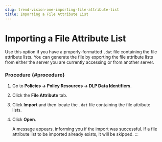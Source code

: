 ```yaml
---
slug: trend-vision-one-importing-file-attribute-list
title: Importing a File Attribute List
---
```

# Importing a File Attribute List

Use this option if you have a properly-formatted `.dat` file containing the file attribute lists. You can generate the file by exporting the file attribute lists from either the server you are currently accessing or from another server.

### Procedure {#procedure}

1.  Go to **Policies → Policy Resources → DLP Data Identifiers**.

2.  Click the **File Attribute** tab.

3.  Click **Import** and then locate the `.dat` file containing the file attribute lists.

4.  Click **Open**.

    A message appears, informing you if the import was successful. If a file attribute list to be imported already exists, it will be skipped.
:::
